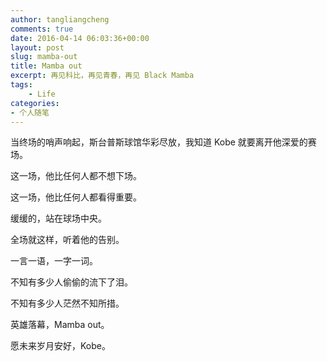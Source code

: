 ```yaml
---
author: tangliangcheng
comments: true
date: 2016-04-14 06:03:36+00:00
layout: post
slug: mamba-out
title: Mamba out
excerpt: 再见科比，再见青春，再见 Black Mamba
tags:
    - Life
categories:
- 个人随笔
---
```



当终场的哨声响起，斯台普斯球馆华彩尽放，我知道 Kobe 就要离开他深爱的赛场。

这一场，他比任何人都不想下场。

这一场，他比任何人都看得重要。

缓缓的，站在球场中央。

全场就这样，听着他的告别。

一言一语，一字一词。

不知有多少人偷偷的流下了泪。

不知有多少人茫然不知所措。

英雄落幕，Mamba out。

愿未来岁月安好，Kobe。
